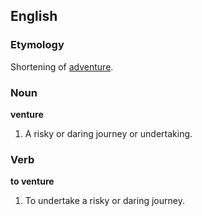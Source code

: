 ==English==
===Etymology===
Shortening of [[adventure]].

===Noun===
'''venture'''
#A risky or daring journey or undertaking.

===Verb===
'''to venture'''
#To undertake a risky or daring journey.